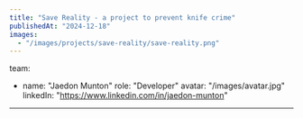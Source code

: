 ```yaml
---
title: "Save Reality - a project to prevent knife crime"
publishedAt: "2024-12-18"
images:
  - "/images/projects/save-reality/save-reality.png"
---
```


team:

- name: "Jaedon Munton"
  role: "Developer"
  avatar: "/images/avatar.jpg"
  linkedIn: "https://www.linkedin.com/in/jaedon-munton"

---
